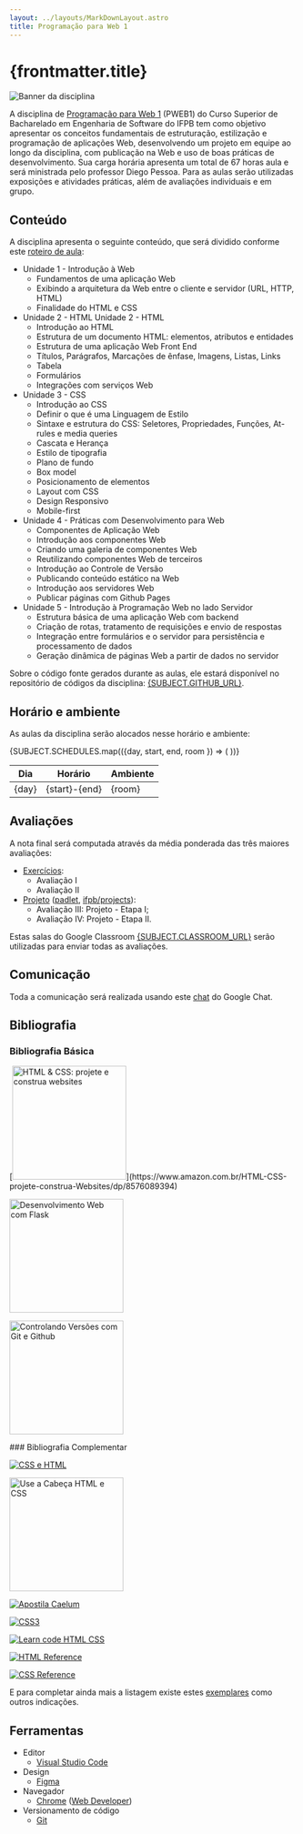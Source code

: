 ```yaml
---
layout: ../layouts/MarkDownLayout.astro
title: Programação para Web 1
---
```



# {frontmatter.title}

<img src="imgs/pweb1-es.png" alt="Banner da disciplina" class="hidden md:block w-full" />

A disciplina de [Programação para Web 1](docs/plano-de-ensino.pdf) (PWEB1) do Curso Superior de Bacharelado em Engenharia de Software
do IFPB tem como objetivo apresentar os conceitos fundamentais de estruturação, estilização e programação de aplicações Web, 
desenvolvendo um projeto em equipe ao longo da disciplina, com publicação na Web e uso de boas práticas de desenvolvimento. 
Sua carga horária apresenta um total de 67 horas aula e será ministrada pelo professor Diego Pessoa. 
Para as aulas serão utilizadas exposições e atividades práticas, além de avaliações individuais e em grupo.

## Conteúdo

A disciplina apresenta o seguinte conteúdo, que será dividido conforme este [roteiro de aula](classnotes):

- Unidade 1 - Introdução à Web
  - Fundamentos de uma aplicação Web
  - Exibindo a arquitetura da Web entre o cliente e servidor (URL, HTTP, HTML)
  - Finalidade do HTML e CSS
- Unidade 2 - HTML Unidade 2 - HTML
  - Introdução ao HTML
  - Estrutura de um documento HTML: elementos, atributos e entidades
  - Estrutura de uma aplicação Web Front End
  - Títulos, Parágrafos, Marcações de ênfase, Imagens, Listas, Links
  - Tabela
  - Formulários
  - Integrações com serviços Web
- Unidade 3 - CSS
  - Introdução ao CSS
  - Definir o que é uma Linguagem de Estilo
  - Sintaxe e estrutura do CSS: Seletores, Propriedades, Funções, At-rules e media queries
  - Cascata e Herança
  - Estilo de tipografia
  - Plano de fundo
  - Box model
  - Posicionamento de elementos
  - Layout com CSS
  - Design Responsivo
  - Mobile-first
- Unidade 4 - Práticas com Desenvolvimento para Web
  - Componentes de Aplicação Web
  - Introdução aos componentes Web
  - Criando uma galeria de componentes Web
  - Reutilizando componentes Web de terceiros
  - Introdução ao Controle de Versão
  - Publicando conteúdo estático na Web
  - Introdução aos servidores Web
  - Publicar páginas com Github Pages
- Unidade 5 - Introdução à Programação Web no lado Servidor
  - Estrutura básica de uma aplicação Web com backend
  - Criação de rotas, tratamento de requisições e envio de respostas
  - Integração entre formulários e o servidor para persistência e processamento de dados
  - Geração dinâmica de páginas Web a partir de dados no servidor

Sobre o código fonte gerados durante as aulas, ele estará disponível no repositório de códigos da disciplina: <a href={SUBJECT.GITHUB_URL}>{SUBJECT.GITHUB_URL}</a>.

## Horário e ambiente

As aulas da disciplina serão alocados nesse horário e ambiente:

<table>
  <thead>
    <tr>
      <th>Dia</th>
      <th>Horário</th>
      <th>Ambiente</th>
    </tr>
  </thead>
  <tbody>
    {SUBJECT.SCHEDULES.map(({day, start, end, room }) => (
      <tr>
        <td>{day}</td>
        <td>{start}-{end}</td>
        <td>{room}</td>
      </tr>
    ))}
  </tbody>
</table>

## Avaliações

A nota final será computada através da média ponderada das três maiores avaliações:

- [Exercícios](https://ifpb.github.io/exercises/):
  - Avaliação I
  - Avaliação II
- [Projeto](project) (<a href={SUBJECT.PROJECTS_URL.padlet} target="_blank">padlet</a>, <a href={SUBJECT.PROJECTS_URL.github} target="_blank">ifpb/projects</a>):
  - Avaliação III: Projeto - Etapa I;
  - Avaliação IV: Projeto - Etapa II.

Estas salas do Google Classroom <a href={SUBJECT.CLASSROOM_URL}>{SUBJECT.CLASSROOM_URL}</a> serão utilizadas para enviar todas as avaliações.

## Comunicação

Toda a comunicação será realizada usando este <a href={SUBJECT.CHAT_URL} target="_blank">chat</a> do Google Chat.

## Bibliografia

### Bibliografia Básica

<div class="flex gap-2 flex-col md:flex-row flex-wrap items-center">
[<img src="imgs/books/html-css-projete-construa.jpg" alt="HTML & CSS: projete e construa websites" style="height: 200px;" />](https://www.amazon.com.br/HTML-CSS-projete-construa-Websites/dp/8576089394)

[<img src="imgs/books/dev-web-flask.jpg" alt="Desenvolvimento Web com Flask" style="height: 200px;" />](https://novatec.com.br/livros/desenvolvimento-web-com-flask)

[<img src="imgs/books/controlando-versoes-git-github.jpeg" alt="Controlando Versões com Git e Github" style="height: 200px;" />](https://www.casadocodigo.com.br/products/livro-git-github)
</div>
### Bibliografia Complementar

<div class="flex gap-2 flex-col md:flex-row flex-wrap items-center">

[![CSS e HTML](imgs/books/css-e-html.jpeg)](https://novatec.com.br/livros/csshtml/)

[<img src="imgs/books/use-cabeca-html-css.jpg" alt="Use a Cabeça HTML e CSS" style="height: 200px;" />](https://www.amazon.com.br/Use-cabe%C3%A7a-HTML-Elisabeth-Freeman/dp/8576088622)

[![Apostila Caelum](imgs/books/caelum.png)](https://www.caelum.com.br/apostila-html-css-javascript/)

[![CSS3](imgs/books/css3.jpeg)](https://novatec.com.br/livros/css3/)

[![Learn code HTML CSS](imgs/books/learn-code-html-css.png)](https://learn.shayhowe.com/advanced-html-css/)

[![HTML Reference](imgs/books/mdn.png)](https://developer.mozilla.org/en-US/docs/Web/HTML/Reference)

[![CSS Reference](imgs/books/mdn.png)](https://developer.mozilla.org/en-US/docs/Web/CSS/Reference)

</div>

E para completar ainda mais a listagem existe estes [exemplares](https://github.com/EbookFoundation/free-programming-books/blob/main/books/free-programming-books-subjects.md) como outros indicações.

## Ferramentas

- Editor
  - [Visual Studio Code](http://code.visualstudio.com)
- Design
  - [Figma](https://www.figma.com/)
- Navegador
  - [Chrome](https://www.google.com/chrome/browser/index.html) ([Web Developer](https://chrome.google.com/webstore/detail/web-developer/bfbameneiokkgbdmiekhjnmfkcnldhhm))
- Versionamento de código
  - [Git](https://git-scm.com/)
